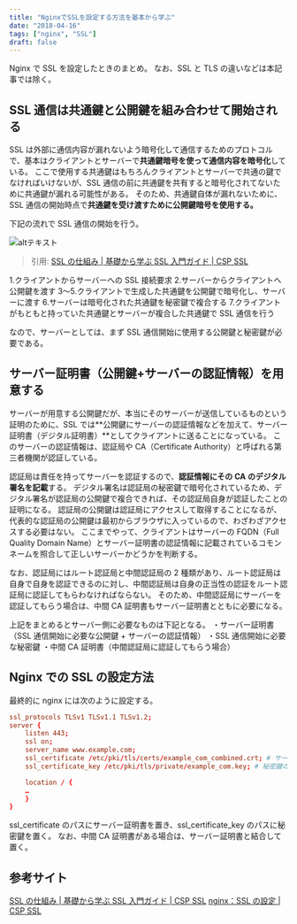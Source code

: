 ```yaml
---
title: "NginxでSSLを設定する方法を基本から学ぶ"
date: "2018-04-16"
tags: ["nginx", "SSL"]
draft: false
---
```


Nginx で SSL を設定したときのまとめ。
なお、SSL と TLS の違いなどは本記事では除く。

## SSL 通信は共通鍵と公開鍵を組み合わせて開始される

SSL は外部に通信内容が漏れないよう暗号化して通信するためのプロトコルで、基本はクライアントとサーバーで**共通鍵暗号を使って通信内容を暗号化**している。
ここで使用する共通鍵はもちろんクライアントとサーバーで共通の鍵でなければいけないが、SSL 通信の前に共通鍵を共有すると暗号化されてないために共通鍵が漏れる可能性がある。
そのため、共通鍵自体が漏れないために、SSL 通信の開始時点で**共通鍵を受け渡すために公開鍵暗号を使用する。**

下記の流れで SSL 通信の開始を行う。

![altテキスト](https://cspssl.jp/guide/img/mechanism/image-mechanism1@2x.png)

> 引用: [SSL の仕組み | 基礎から学ぶ SSL 入門ガイド | CSP SSL](https://cspssl.jp/guide/mechanism.php)

1.クライアントからサーバーへの SSL 接続要求 2.サーバーからクライアントへ公開鍵を渡す
3〜5.クライアントで生成した共通鍵を公開鍵で暗号化し、サーバーに渡す 6.サーバーは暗号化された共通鍵を秘密鍵で複合する 7.クライアントがもともと持っていた共通鍵とサーバーが複合した共通鍵で SSL 通信を行う

なので、サーバーとしては、まず SSL 通信開始に使用する公開鍵と秘密鍵が必要である。

## サーバー証明書（公開鍵+サーバーの認証情報）を用意する

サーバーが用意する公開鍵だが、本当にそのサーバーが送信しているものという証明のために、SSL では**公開鍵にサーバーの認証情報などを加えて、サーバー証明書（デジタル証明書）**としてクライアントに送ることになっている。
このサーバーの認証情報は、認証局や CA（Certificate Authority）と呼ばれる第三者機関が認証している。

認証局は責任を持ってサーバーを認証するので、**認証情報にその CA のデジタル署名を記載**する。
デジタル署名は認証局の秘密鍵で暗号化されているため、デジタル署名が認証局の公開鍵で複合できれば、その認証局自身が認証したことの証明になる。
認証局の公開鍵は認証局にアクセスして取得することになるが、代表的な認証局の公開鍵は最初からブラウザに入っているので、わざわざアクセスする必要はない。
ここまでやって、クライアントはサーバーの FQDN（Full Quality Domain Name）とサーバー証明書の認証情報に記載されているコモンネームを照合して正しいサーバーかどうかを判断する。

なお、認証局にはルート認証局と中間認証局の 2 種類があり、ルート認証局は自身で自身を認証できるのに対し、中間認証局は自身の正当性の認証をルート認証局に認証してもらわなければならない。
そのため、中間認証局にサーバーを認証してもらう場合は、中間 CA 証明書もサーバー証明書とともに必要になる。

上記をまとめるとサーバー側に必要なものは下記となる。
・サーバー証明書（SSL 通信開始に必要な公開鍵 + サーバーの認証情報）
・SSL 通信開始に必要な秘密鍵
・中間 CA 証明書（中間認証局に認証してもらう場合）

## Nginx での SSL の設定方法

最終的に nginx には次のように設定する。

```conf:title=nginx.conf
ssl_protocols TLSv1 TLSv1.1 TLSv1.2;
server {
	listen 443;
	ssl on;
	server_name www.example.com;
	ssl_certificate /etc/pki/tls/certs/example_com_combined.crt; # サーバー証明書のパス
	ssl_certificate_key /etc/pki/tls/private/example_com.key; # 秘密鍵のパス

	location / {
	…
	}
}
```

ssl_certificate のパスにサーバー証明書を置き、ssl_certificate_key のパスに秘密鍵を置く。
なお、中間 CA 証明書がある場合は、サーバー証明書と結合して置く。

## 参考サイト

[SSL の仕組み | 基礎から学ぶ SSL 入門ガイド | CSP SSL](https://cspssl.jp/guide/mechanism.php)
[nginx：SSL の設定 | CSP SSL](https://cspssl.jp/support/nginx/config.php)

